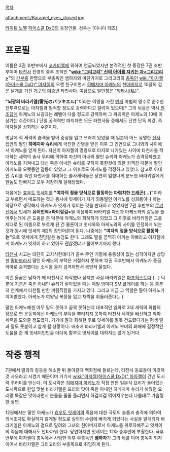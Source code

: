 '''{{{+1 Baraqiel / バラキエル}}}'''

[[목차]]

attachment:/Baraqiel_eyes_closed.jpg

[[라이트 노벨]] [[하이스쿨 DxD]]의 등장인물. 성우는 [이나다 테츠].

= 프로필 =
이름은 3권 후반부에서 [[코카비엘]]에 의하여 언급되었지만 본격적인 첫 등장은 7권 초반부이며 [[타천사]] 진영의 중추 조직인 '''"[[wiki:"그리고리" 신의 아이를 지키는 자<그리고리>]]"'''의 [[간부]]중 한명으로 부총독인 셈하자와 마찬가지로 그리고리의 [[총독]]인 [[wiki:"아자젤(하이스쿨 DxD)" 아자젤]]의 오랜 친구이면서 [[히메지마 아케노]]의 친[[아버지]]로 10장의 검은 날개를 가진 [[거구]]의 [[미중년]] 타천사다. 여담으로 일인칭은 "[[와타시]](私)".

'''"뇌광의 바라키엘(雷光のバラキエル)"'''이라는 이명을 가진 [[번개]] 마법의 명수로 순수한 전투력으로는 아자젤과 필적할 정도로 강력하다고 알려져 있으며[* 그의 뇌광은 역시 [[원조]]답게 아케노의 뇌광과는 레벨이 다를 정도로 강력하며 그 파괴력은 아케노의 10배 이상가는 수준이다.] 단일 공격력만 따지자면 모든 타천사들 중에서도 단연 단독 최강, 즉 아자젤을 상회하는 수준이다.

옛날에 적 세력의 습격을 받아 중상을 입고 쓰러져 있었을 때 일본의 어느 유명한 [[신사]] 집안의 딸인 '''히메지마 슈리'''에게 극진한 간병을 받은 이후 그 인연으로 그녀와의 사이에서 아케노를 얻게 된다. 자신이 아자젤의 명령으로 타지로 나가있는 사이에 타천사를 적대하는 세력의 술사 무리에 의하여 자신의 아내와 딸인 슈리와 아케노가 습격당하였고 아케노를 지켜내고 대신 죽은 아내인 슈리를 구하지 못한것에 의한 죄책감 때문에 딸인 아케노와 오랫동안 갈등이 있었고 그 이후로도 아케노를 걱정하고 있었다. 참고로 아내인 슈리를 죽인 타천사를 적대하는 술사세력들은 당연히 엄청나게 분노한 바라키엘에게 한놈도 안빠지고 모두 처참하게 살해당했다.

처음에는 [[효우도 잇세이]]를 '''"여자의 젖을 양식으로 활동하는 파렴치한 [[드래곤]](...)"'''이라고 부르면서 매도하는 것과 동시에 잇세이가 자기 외동딸인 아케노를 성희롱이나 하는 악당으로 생각해서 아케노가 잇세가 엮이는 것을 반대하고 있었지만 7권 후반부의 [[로키]]전에서 잇세가 '''유어번역<파이링걸>'''을 이용하여 바라키엘 자신과 아케노와의 갈등을 풀어주는데에 큰 도움을 준 덕분에 아케노와 화해하게 되었고 그 이후로 바라키엘은 그를 제대로 된 이름으로 부르게 된 건 물론이고 잇세와와 아케노와의 사이를 인정하게 되는 것과 동시에 잇세의 제2의 장인어른이 된다. 나중에는 '''"여자의 젖을 양식으로 활동하는"'''으로 잇세에게 진담같은 농담도 한다. 그래도 딸을 끔찍히 아끼는 아빠라고 아자젤에게 아케노가 잇세이 하고 있어도 괜찮겠냐고 물어보기까지 했다.

[[타천사]] 치고는 대단히 고지식한데다가 골수 무인 기질에 융통성이 없는 성격이지만 상당한 [[딸바보]]라서 딸인 아케노의 부탁은 거절하지 못하며 12권 극후반에서 아케노가 중급 악마로 승격했다는 소식을 듣자 감격하면서 복받쳐 울었다.

이런 올곧은 남자가 왜 타천사로 타락했나 싶지만 사실 바라키엘은 [[마조히스트]]다.(...) 덕분에 지금은 죽은 아내인 슈리가 살아있을 때는 매일 밤마다 SM 플레이를 하는 등 충분히 천계에서 타천될 만한 꺼림직함을 가지고 있다. 그리고 지금 그 역할은 딸이 아케노가 이어받았다. 아케노가 여왕님 복장을 입고 채찍을 휘둘러준다(...).

딸인 아케노에겐 아무 말도 못하고 꼼짝 못하는데 대표적인 일화로 3대 세력의 화합의 장으로 연 운동회에선 아케노의 부탁을 뿌리치지 못하여 타천사 세력을 배신하고 악마 세력을 도와줄 정도였다. 거기에 딸과 화해한 후로 잇세이를 잘못 건드렸다가는 평생 딸과 말도 못붙이고 살게 될 상황이다. 애초에 바라키엘과 아케노 부녀의 화해에 결정적인 도움을 준 게 잇세이인만큼 더더욱 함부로 잇세이를 대하지는 않게 된거다.

= 작중 행적 =
7권에서 딸과의 갈등을 해소한 뒤 돌아갈때 백화점에 들르는데, 타천사 동료들이 이것저것 사오라고 시켰기 때문이며 거기서 [[wiki:"아자젤(하이스쿨 DxD)" 아자젤]]이 건넨 도시락 꾸러미를 받는다. 이 도시락은 [[히메지마 아케노]]가 직접 만든 일본식 요리가 들어있는 도시락으로 한입 맛본 바라키엘은 요리의 맛이 죽은 아내인 히메지마 슈리가 해줬던 요리랑 똑같은 맛이라면서 눈물을 줄줄 흘리면서 허겁지겁 먹어치우는데 나름대로 가슴찡한 장면. 

12권에서는 딸인 아케노가 [[효우도 잇세이]]의 죽음에 대한 극도의 슬픔과 충격에 의하여 의식조차도 확실하지 않게될 정도로 실의의 수렁에 빠지게 되었다는 사실을 알게되자 바라키엘은 아케노의 곁으로 달려와 그녀의 친아버지로서 아케노를 위로하해주고 잇세이의 죽음에 대해서도 안타까워 한다. 당연하지만 잇세이는 12화 중후반에 부활한다. 극후반부에 아자젤이 총독에서 사임한 이후 부총독인 '''솀하자'''가 그의 뒤를 이어 총독이 되자 이어서 바라키엘은 그리고리의 부총독으로 취임하게 된다.
